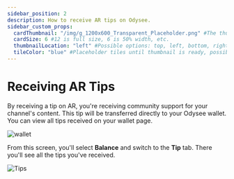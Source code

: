 ```yaml
---
sidebar_position: 2
description: How to receive AR tips on Odysee.
sidebar_custom_props:
  cardThumbnail: "/img/g_1200x600_Transparent_Placeholder.png" #The thumbnail on the category card.
  cardSize: 6 #12 is full size, 6 is 50% width, etc.
  thumbnailLocation: "left" #Possible options: top, left, bottom, right, none
  tileColor: "blue" #Placeholder tiles until thumbnail is ready, possible options: blue, cream, darkpurple, lightpurple, mauve, orange, pink, none
---
```


# Receiving AR Tips

By receiving a tip on AR, you're receiving community support for your channel's content. This tip will be transferred directly to your Odysee wallet. You can view all tips received on your wallet page.

![wallet](https://thumbs.odycdn.com/e6e0da12567980d225af59fdfb317f86.webp)

From this screen, you'll select **Balance** and switch to the **Tip** tab. There you'll see all the tips you've received.

![Tips](https://thumbs.odycdn.com/04649ce7117cffdf0fcc6a6859401177.webp)
